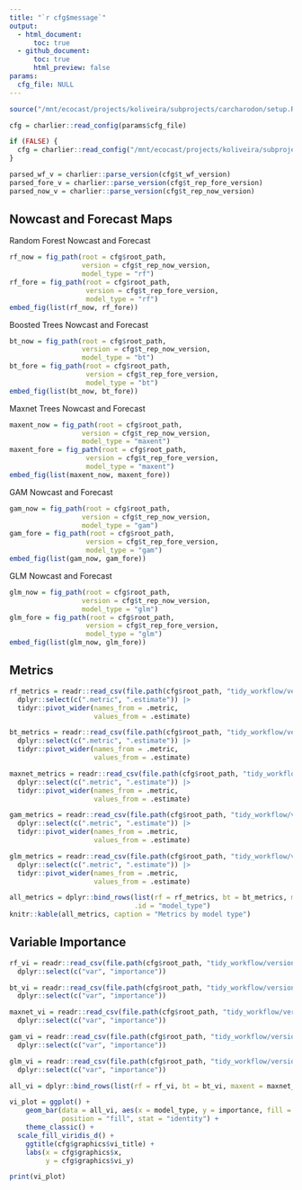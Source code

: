 ```yaml
---
title: "`r cfg$message`"
output: 
  - html_document:
      toc: true
  - github_document:
      toc: true
      html_preview: false
params: 
  cfg_file: NULL 
---
```


```r
source("/mnt/ecocast/projects/koliveira/subprojects/carcharodon/setup.R")

cfg = charlier::read_config(params$cfg_file)

if (FALSE) {
  cfg = charlier::read_config("/mnt/ecocast/projects/koliveira/subprojects/carcharodon/workflows/tidy_md/m21.10076.yaml")
}

parsed_wf_v = charlier::parse_version(cfg$t_wf_version)
parsed_fore_v = charlier::parse_version(cfg$t_rep_fore_version)
parsed_now_v = charlier::parse_version(cfg$t_rep_now_version)
```

## Nowcast and Forecast Maps

Random Forest Nowcast and Forecast

```r
rf_now = fig_path(root = cfg$root_path, 
                  version = cfg$t_rep_now_version, 
                  model_type = "rf")
rf_fore = fig_path(root = cfg$root_path,
                   version = cfg$t_rep_fore_version,
                   model_type = "rf")
embed_fig(list(rf_now, rf_fore))
```


Boosted Trees Nowcast and Forecast

```r
bt_now = fig_path(root = cfg$root_path, 
                  version = cfg$t_rep_now_version, 
                  model_type = "bt")
bt_fore = fig_path(root = cfg$root_path,
                   version = cfg$t_rep_fore_version,
                   model_type = "bt")
embed_fig(list(bt_now, bt_fore))
```


Maxnet Trees Nowcast and Forecast

```r
maxent_now = fig_path(root = cfg$root_path, 
                  version = cfg$t_rep_now_version, 
                  model_type = "maxent")
maxent_fore = fig_path(root = cfg$root_path,
                   version = cfg$t_rep_fore_version,
                   model_type = "maxent")
embed_fig(list(maxent_now, maxent_fore))
```


GAM Nowcast and Forecast

```r
gam_now = fig_path(root = cfg$root_path, 
                  version = cfg$t_rep_now_version, 
                  model_type = "gam")
gam_fore = fig_path(root = cfg$root_path,
                   version = cfg$t_rep_fore_version,
                   model_type = "gam")
embed_fig(list(gam_now, gam_fore))
```


GLM Nowcast and Forecast

```r
glm_now = fig_path(root = cfg$root_path, 
                  version = cfg$t_rep_now_version, 
                  model_type = "glm")
glm_fore = fig_path(root = cfg$root_path,
                   version = cfg$t_rep_fore_version,
                   model_type = "glm")
embed_fig(list(glm_now, glm_fore))
```

## Metrics

```r
rf_metrics = readr::read_csv(file.path(cfg$root_path, "tidy_workflow/versions", parsed_wf_v["major"], parsed_wf_v["minor"], cfg$t_wf_version, paste0(cfg$t_wf_version, "_rf_final_metrics.csv")), show_col_types = FALSE) |> 
  dplyr::select(c(".metric", ".estimate")) |>
  tidyr::pivot_wider(names_from = .metric,
                     values_from = .estimate)

bt_metrics = readr::read_csv(file.path(cfg$root_path, "tidy_workflow/versions", parsed_wf_v["major"], parsed_wf_v["minor"], cfg$t_wf_version, paste0(cfg$t_wf_version, "_bt_final_metrics.csv")), show_col_types = FALSE) |> 
  dplyr::select(c(".metric", ".estimate")) |>
  tidyr::pivot_wider(names_from = .metric,
                     values_from = .estimate)

maxnet_metrics = readr::read_csv(file.path(cfg$root_path, "tidy_workflow/versions", parsed_wf_v["major"], parsed_wf_v["minor"], cfg$t_wf_version, paste0(cfg$t_wf_version, "_maxent_final_metrics.csv")), show_col_types = FALSE) |> 
  dplyr::select(c(".metric", ".estimate")) |>
  tidyr::pivot_wider(names_from = .metric,
                     values_from = .estimate)

gam_metrics = readr::read_csv(file.path(cfg$root_path, "tidy_workflow/versions", parsed_wf_v["major"], parsed_wf_v["minor"], cfg$t_wf_version, paste0(cfg$t_wf_version, "_gam_final_metrics.csv")), show_col_types = FALSE) |> 
  dplyr::select(c(".metric", ".estimate")) |>
  tidyr::pivot_wider(names_from = .metric,
                     values_from = .estimate)

glm_metrics = readr::read_csv(file.path(cfg$root_path, "tidy_workflow/versions", parsed_wf_v["major"], parsed_wf_v["minor"], cfg$t_wf_version, paste0(cfg$t_wf_version, "_glm_final_metrics.csv")), show_col_types = FALSE) |> 
  dplyr::select(c(".metric", ".estimate")) |>
  tidyr::pivot_wider(names_from = .metric,
                     values_from = .estimate)

all_metrics = dplyr::bind_rows(list(rf = rf_metrics, bt = bt_metrics, maxnet = maxnet_metrics, gam = gam_metrics, glm = glm_metrics),
                               .id = "model_type")
knitr::kable(all_metrics, caption = "Metrics by model type")
```

## Variable Importance

```r
rf_vi = readr::read_csv(file.path(cfg$root_path, "tidy_workflow/versions", parsed_wf_v["major"], parsed_wf_v["minor"], cfg$t_wf_version, paste0(cfg$t_wf_version, "_rf_vi.csv")), show_col_types = FALSE) |>
  dplyr::select(c("var", "importance")) 

bt_vi = readr::read_csv(file.path(cfg$root_path, "tidy_workflow/versions", parsed_wf_v["major"], parsed_wf_v["minor"], cfg$t_wf_version, paste0(cfg$t_wf_version, "_bt_vi.csv")), show_col_types = FALSE) |>
  dplyr::select(c("var", "importance")) 

maxnet_vi = readr::read_csv(file.path(cfg$root_path, "tidy_workflow/versions", parsed_wf_v["major"], parsed_wf_v["minor"], cfg$t_wf_version, paste0(cfg$t_wf_version, "_maxent_vi.csv")), show_col_types = FALSE) |>
  dplyr::select(c("var", "importance")) 

gam_vi = readr::read_csv(file.path(cfg$root_path, "tidy_workflow/versions", parsed_wf_v["major"], parsed_wf_v["minor"], cfg$t_wf_version, paste0(cfg$t_wf_version, "_gam_vi.csv")), show_col_types = FALSE) |>
  dplyr::select(c("var", "importance")) 

glm_vi = readr::read_csv(file.path(cfg$root_path, "tidy_workflow/versions", parsed_wf_v["major"], parsed_wf_v["minor"], cfg$t_wf_version, paste0(cfg$t_wf_version, "_glm_vi.csv")), show_col_types = FALSE) |>
  dplyr::select(c("var", "importance")) 

all_vi = dplyr::bind_rows(list(rf = rf_vi, bt = bt_vi, maxent = maxnet_vi, gam = gam_vi, glm = glm_vi), .id = "model_type")

vi_plot = ggplot() +
    geom_bar(data = all_vi, aes(x = model_type, y = importance, fill = var),
             position = "fill", stat = "identity") +
    theme_classic() +
  scale_fill_viridis_d() +
    ggtitle(cfg$graphics$vi_title) +
    labs(x = cfg$graphics$x, 
         y = cfg$graphics$vi_y)

print(vi_plot)
```